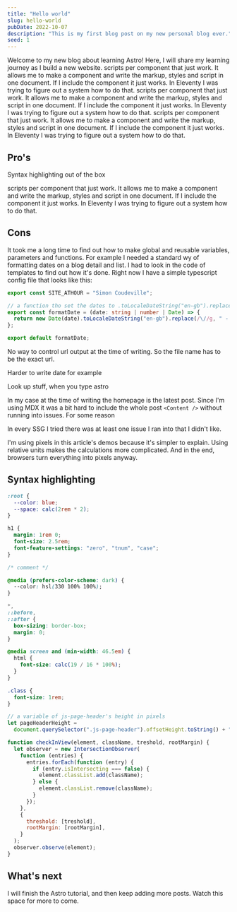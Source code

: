 ```yaml
---
title: "Hello world"
slug: hello-world
pubDate: 2022-10-07
description: "This is my first blog post on my new personal blog ever."
seed: 1
---
```


Welcome to my new blog about learning Astro! Here, I will share my learning journey as I build a new website. scripts per component that just work. It allows me to make a component and write the markup, styles and script in one document. If I include the component it just works. In Eleventy I was trying to figure out a system how to do that. scripts per component that just work. It allows me to make a component and write the markup, styles and script in one document. If I include the component it just works. In Eleventy I was trying to figure out a system how to do that. scripts per component that just work. It allows me to make a component and write the markup, styles and script in one document. If I include the component it just works. In Eleventy I was trying to figure out a system how to do that.

## Pro's

Syntax highlighting out of the box

scripts per component that just work. It allows me to make a component and write the markup, styles and script in one document. If I include the component it just works. In Eleventy I was trying to figure out a system how to do that.

## Cons

It took me a long time to find out how to make global and reusable variables, parameters and functions. For example I needed a standard wy of formatting dates on a blog detail and list. I had to look in the code of templates to find out how it's done. Right now I have a simple typescript config file that looks like this:

```typescript
export const SITE_ATHOUR = "Simon Coudeville";

// a function tho set the dates to .toLocaleDateString("en-gb").replace(/\//g, "-")
export const formatDate = (date: string | number | Date) => {
  return new Date(date).toLocaleDateString("en-gb").replace(/\//g, " - ");
};

export default formatDate;
```

No way to control url output at the time of writing. So the file name has to be the exact url.

Harder to write date for example

Look up stuff, when you type astro

In my case at the time of writing the homepage is the latest post. Since I'm using MDX it was a bit hard to include the whole post `<Content />` without running into issues. For some reason

In every SSG I tried there was at least one issue I ran into that I didn't like.


<Note title="Test" client:idle>
  I'm using pixels in this article's demos because it's simpler to explain.
  Using relative units makes the calculations more complicated. And in the end,
  browsers turn everything into pixels anyway.
</Note>


<Colors />

## Syntax highlighting

```css
:root {
  --color: blue;
  --space: calc(2rem * 2);
}

h1 {
  margin: 1rem 0;
  font-size: 2.5rem;
  font-feature-settings: "zero", "tnum", "case";
}

/* comment */

@media (prefers-color-scheme: dark) {
  --color: hsl(330 100% 100%);
}

*,
::before,
::after {
  box-sizing: border-box;
  margin: 0;
}

@media screen and (min-width: 46.5em) {
  html {
    font-size: calc(19 / 16 * 100%);
  }
}

.class {
  font-size: 1rem;
}
```

```javascript
// a variable of js-page-header's height in pixels
let pageHeaderHeight =
  document.querySelector(".js-page-header").offsetHeight.toString() + "px";

function checkInView(element, className, treshold, rootMargin) {
  let observer = new IntersectionObserver(
    function (entries) {
      entries.forEach(function (entry) {
        if (entry.isIntersecting === false) {
          element.classList.add(className);
        } else {
          element.classList.remove(className);
        }
      });
    },
    {
      threshold: [treshold],
      rootMargin: [rootMargin],
    }
  );
  observer.observe(element);
}
```

## What's next

I will finish the Astro tutorial, and then keep adding more posts. Watch this space for more to come.
